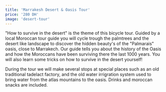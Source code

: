 ```yaml
---
title: 'Marrakesh Desert & Oasis Tour'
price: '280 DH'
image: 'desert-tour'
---
```


"How to survive in the desert" is the theme of this bicycle tour. Guided by a local Moroccan tour guide you will cycle trough the palmtrees and the desert like landscape to discover the hidden beauty's of the "Palmarais" oasis, close to Marrakech. Our guide tells you about the history of the Oasis and how the Moroccans have been surviving there the last 1000 years. You will also learn some tricks on how to survive in the desert yourself!

During the tour we will make several stops at special places such as an old traditional tadelact factory, and the old water irrigration system used to bring water from the atlas mountains to the oasis. Drinks and moroccan snacks are included.
